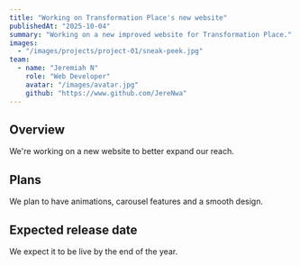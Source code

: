 ---
title: "Working on Transformation Place's new website"
publishedAt: "2025-10-04"
summary: "Working on a new improved website for Transformation Place."
images:
  - "/images/projects/project-01/sneak-peek.jpg"
team:
  - name: "Jeremiah N"
    role: "Web Developer"
    avatar: "/images/avatar.jpg"
    github: "https://www.github.com/JereNwa"
---

## Overview
We're working on a new website to better expand our reach.

## Plans
We plan to have animations, carousel features and a smooth design.

## Expected release date
We expect it to be live by the end of the year.


